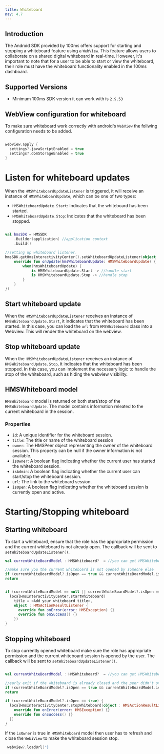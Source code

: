 ```yaml
---
title: Whiteboard
nav: 4.7
---
```


## Introduction

The Android SDK provided by 100ms offers support for starting and stopping a whiteboard feature using a `WebView`. 
This feature allows users to collaborate on a shared digital whiteboard in real-time. However, it's important to note that for a user to be able to start or view the whiteboard, 
their role must have the whiteboard functionality enabled in the 100ms dashboard.

## Supported Versions

-   Minimum 100ms SDK version it can work with is `2.9.53`

## WebView configuration for whiteboard

To make sure whiteboard work correctly with android's `WebView` the follwing configuration needs to be added.

```kotlin

webview.apply {
  settings?.javaScriptEnabled = true
  settings?.domStorageEnabled = true
}

```



# Listen for whiteboard updates

When the `HMSWhiteboardUpdateListener` is triggered, it will receive an instance of `HMSWhiteboardUpdate`, which can be one of two types:

- `HMSWhiteboardUpdate.Start`: Indicates that the whiteboard has been started.
- `HMSWhiteboardUpdate.Stop`: Indicates that the whiteboard has been stopped.

```kotlin

val hmsSDK = HMSSDK
    .Builder(application) //application context
    .build()

//setting up whiteboard listener.
hmsSDK.getHmsInteractivityCenter().setWhiteboardUpdateListener(object : HMSWhiteboardUpdateListener {
    override fun onUpdate(hmsWhiteboardUpdate: HMSWhiteboardUpdate) {
        when(hmsWhiteboardUpdate) {
            is HMSWhiteboardUpdate.Start -> //handle start
            is HMSWhiteboardUpdate.Stop -> //handle stop
        }
    }
})

```

## Start whiteboard update

When the `HMSWhiteboardUpdateListener` receives an instance of `HMSWhiteboardUpdate.Start`, it indicates that the whiteboard has been started. 
In this case, you can load the `url` from `HMSWhiteboard` class into a Webview. This will render the whiteboard on the webview.

## Stop whiteboard update

When the `HMSWhiteboardUpdateListener` receives an instance of `HMSWhiteboardUpdate.Stop`, it indicates that the whiteboard has been stopped. 
In this case, you can implement the necessary logic to handle the stop of the whiteboard, such as hiding the webview visibility.

## HMSWhiteboard model 

`HMSWhiteboard` model is returned on both start/stop of the `HMSWhiteboardUpdate`. The model contains information releated to the current whiteboard in the session.

### Properties
- `id`: A unique identifier for the whiteboard session.
- `title`: The title or name of the whiteboard session
- `owner`: The HMSPeer object representing the owner of the whiteboard session. This property can be null if the owner information is not available.
- `isOwner`: A boolean flag indicating whether the current user has started the whiteboard session.
- `isAdmin`: A boolean flag indicating whether the current user can start/stop the whiteboard session.
- `url`: The link to the whiteboard session.
- `isOpen`: A boolean flag indicating whether the whiteboard session is currently open and active.


# Starting/Stopping whiteboard

## Starting whiteboard
To start a whiteboard, ensure that the role has the appropriate permission and the current whiteboard is not already open.
The callback will be sent to `setWhiteboardUpdateListener()`.

```kotlin
val currentWhiteBoardModel : HMSWhiteboard?  = //you can get HMSWhiteboard model from HMSWhiteboardUpdate

//make sure you the current whiteboard is not opened by someone else 
if (currentWhiteBoardModel?.isOpen == true && currentWhiteBoardModel.isOwner.not())
return


if (currentWhiteBoardModel == null || currentWhiteBoardModel?.isOpen == false) {
  localHmsInteractivityCenter.startWhiteboard(
    title = <Add your whiteboard title>,
    object : HMSActionResultListener {
      override fun onError(error: HMSException) {}
      override fun onSuccess() {}
    })
}
```

## Stopping whiteboard

To stop currently opened whiteboard make sure the role has appropriate permission and the current whiteboard session is opened by the user.
The callback will be sent to `setWhiteboardUpdateListener()`.


```kotlin

val currentWhiteBoardModel : HMSWhiteboard?  = //you can get HMSWhiteboard model from HMSWhiteboardUpdate

//early exit if the whiteboard is already closed and the peer didn't start the whiteboard
if (currentWhiteBoardModel?.isOpen == true && currentWhiteBoardModel.isOwner.not())
return

if (currentWhiteBoardModel?.isOpen == true) {
  localHmsInteractivityCenter.stopWhiteboard(object : HMSActionResultListener{
    override fun onError(error: HMSException) {}
    override fun onSuccess() {}
  })
}

```

If the `isOwner` is true in `HMSWhiteboard` model then user has to refresh and close the `WebiView` to make the whiteboard session stop.

```kotlin 
 webview?.loadUrl(")
```








